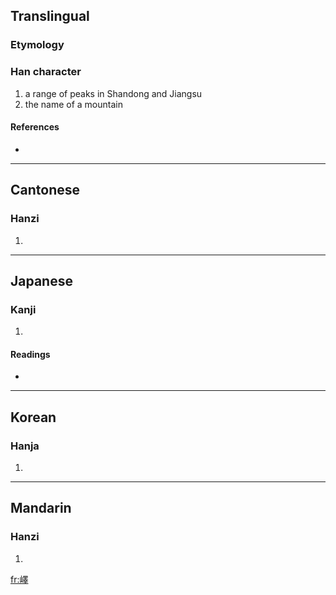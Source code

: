 {{also|峄}}
==Translingual==

===Etymology===
{{Han compound|山|睪|c1=s|c2=p|t1=mountain|ls=psc}}

===Han character===
{{Han char|rn=46|rad=山|as=13|sn=16|four=2674<sub>1</sub>|canj=山田中十 (UWLJ)}}

# a range of peaks in Shandong and Jiangsu
# the name of a mountain

====References====
* {{Han ref|kx=0320.150|dkj=08502|dj=0620.200|hdz=10800.160|uh=5DA7|ud=23975|bh=E961|bd=59745}}

----

==Cantonese==

===Hanzi===
{{yue-hanzi|jyut=|y=yik6}}

# {{defn|Cantonese}}

----

==Japanese==

===Kanji===
{{ja-kanji|grade=|rs=山13}}

# {{defn|Japanese}}

====Readings====
* {{ja-readings|on=[[えき]] (eki), [[やく]] (yaku), [[せき]] (seki), [[しゃく]] (shaku)|kun=[[つらなる]] (tsuranaru)}}

----

==Korean==

===Hanja===
{{ko-hanja|hangeul=역|rv=yeok|mr=yŏk}}

# {{defn|Korean}}

----

==Mandarin==

===Hanzi===
{{cmn-hanzi|sim=峄|pin=[[yì]] ([[yi4]])|wg=i<sup>4</sup>}}

# {{defn|Mandarin}}

[[fr:嶧]]